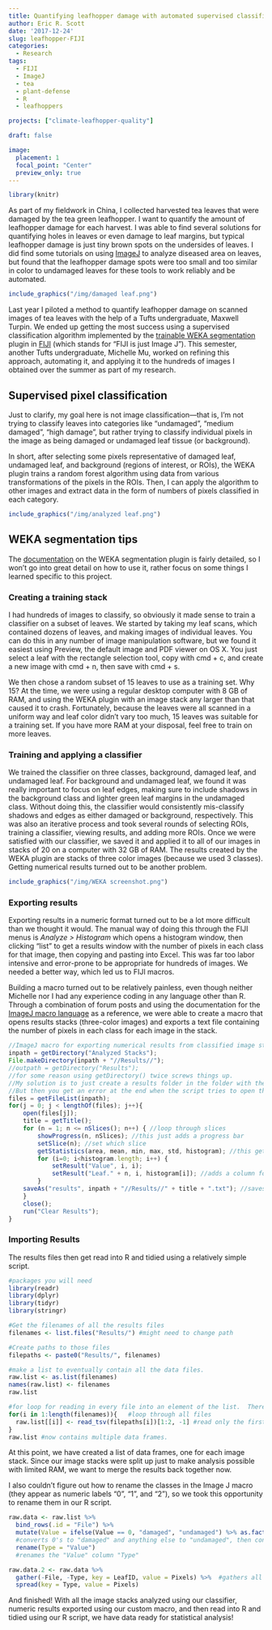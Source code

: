 ```yaml
---
title: Quantifying leafhopper damage with automated supervised classification
author: Eric R. Scott
date: '2017-12-24'
slug: leafhopper-FIJI
categories:
  - Research
tags:
  - FIJI
  - ImageJ
  - tea
  - plant-defense
  - R
  - leafhoppers

projects: ["climate-leafhopper-quality"]

draft: false

image:
  placement: 1
  focal_point: "Center"
  preview_only: true
---
```

```r
library(knitr)
```


As part of my fieldwork in China, I collected harvested tea leaves that were damaged by the tea green leafhopper. I want to quantify the amount of leafhopper damage for each harvest.  I was able to find several solutions for quantifying holes in leaves or even damage to leaf margins, but typical leafhopper damage is just tiny brown spots on the undersides of leaves. I did find some tutorials on using [ImageJ](http://imagej.net/Welcome) to analyze diseased area on leaves, but found that the leafhopper damage spots were too small and too similar in color to undamaged leaves for these tools to work reliably and be automated.

```r
include_graphics("/img/damaged leaf.png")

```

Last year I piloted a method to quantify leafhopper damage on scanned images of tea leaves with the help of a Tufts undergraduate, Maxwell Turpin.  We ended up getting the most success using a supervised classification algorithm implemented by the [trainable WEKA segmentation](https://imagej.net/Trainable_Weka_Segmentation) plugin in [FIJI](https://fiji.sc/) (which stands for "FIJI is just Image J"). This semester, another Tufts undergraduate, Michelle Mu, worked on refining this approach, automating it, and applying it to the hundreds of images I obtained over the summer as part of my research.

## Supervised pixel classification
Just to clarify, my goal here is not image classification---that is, I'm not trying to classify leaves into categories like "undamaged", "medium damaged", "high damage", but rather trying to classify individual pixels in the image as being damaged or undamaged leaf tissue (or background). 

In short, after selecting some pixels representative of damaged leaf, undamaged leaf, and background (regions of interest, or ROIs), the WEKA plugin trains a random forest algorithm using data from various transformations of the pixels in the ROIs. Then, I can apply the algorithm to other images and extract data in the form of numbers of pixels classified in each category.

```r
include_graphics("/img/analyzed leaf.png")

```


## WEKA segmentation tips
The [documentation](https://imagej.net/Trainable_Weka_Segmentation) on the WEKA segmentation plugin is fairly detailed, so I won't go into great detail on how to use it, rather focus on some things I learned specific to this project.

### Creating a training stack
I had hundreds of images to classify, so obviously it made sense to train a classifier on a subset of leaves.  We started by taking my leaf scans, which contained dozens of leaves, and making images of individual leaves.  You can do this in any number of image manipulation software, but we found it easiest using Preview, the default image and PDF viewer on OS X.  You just select a leaf with the rectangle selection tool, copy with cmd + c, and create a new image with cmd + n, then save with cmd + s.

We then chose a random subset of 15 leaves to use as a training set.  Why 15?  At the time, we were using a regular desktop computer with 8 GB of RAM, and using the WEKA plugin with an image stack any larger than that caused it to crash.  Fortunately, because the leaves were all scanned in a uniform way and leaf color didn't vary too much, 15 leaves was suitable for a training set.  If you have more RAM at your disposal, feel free to train on more leaves.

### Training and applying a classifier
We trained the classifier on three classes, background, damaged leaf, and undamaged leaf.  For background and undamaged leaf, we found it was really important to focus on leaf edges, making sure to include shadows in the background class and lighter green leaf margins in the undamaged class.  Without doing this, the classifier would consistently mis-classify shadows and edges as either damaged or background, respectively.  This was also an iterative process and took several rounds of selecting ROIs, training a classifier, viewing results, and adding more ROIs.  Once we were satisfied with our classifier, we saved it and applied it to all of our images in stacks of 20 on a computer with 32 GB of RAM.  The results 
created by the WEKA plugin are stacks of three color images (because we used 3 classes).  Getting numerical results turned out to be another problem.


```r
include_graphics("/img/WEKA screenshot.png")
```

### Exporting results
Exporting results in a numeric format turned out to be a lot more difficult than we thought it would.  The manual way of doing this through the FIJI menus is *Analyze > Histogram* which opens a histogram window, then clicking "list" to get a results window with the number of pixels in each class for that image, then copying and pasting into Excel.  This was far too labor intensive and error-prone to be appropriate for hundreds of images.  We needed a better way, which led us to FIJI macros.

Building a macro turned out to be relatively painless, even though neither Michelle nor I had any experience coding in any language other than R.  Through a combination of forum posts and using the documentation for the [ImageJ macro language](http://imagej.net/developer/macro/functions.html) as a reference, we were able to create a macro that opens results stacks (three-color images) and exports a text file containing the number of pixels in each class for each image in the stack.

```javascript
//ImageJ macro for exporting numerical results from classified image stacks
inpath = getDirectory("Analyzed Stacks");
File.makeDirectory(inpath + "//Results//");
//outpath = getDirectory("Results");
//for some reason using getDirectory() twice screws things up.
//My solution is to just create a results folder in the folder with the analyzed stacks
//But then you get an error at the end when the script tries to open that folder.
files = getFileList(inpath);
for(j = 0; j < lengthOf(files); j++){
	open(files[j]);
	title = getTitle();
	for (n = 1; n <= nSlices(); n++) { //loop through slices
        showProgress(n, nSlices); //this just adds a progress bar
        setSlice(n); //set which slice
        getStatistics(area, mean, min, max, std, histogram); //this gets the number of pixels
        for (i=0; i<histogram.length; i++) {
            setResult("Value", i, i);
            setResult("Leaf." + n, i, histogram[i]); //adds a column for each slice called "Count[slicenumber]"
        }   
    saveAs("results", inpath + "//Results//" + title + ".txt"); //saves results table as text file
    }
	close();
	run("Clear Results");
}
```

### Importing Results
The results files then get read into R and tidied using a relatively simple script.

```r
#packages you will need
library(readr)
library(dplyr)
library(tidyr)
library(stringr)

#Get the filenames of all the results files
filenames <- list.files("Results/") #might need to change path

#Create paths to those files
filepaths <- paste0("Results/", filenames)

#make a list to eventually contain all the data files.  
raw.list <- as.list(filenames)
names(raw.list) <- filenames
raw.list

#for loop for reading in every file into an element of the list.  There is probably a faster way to do this with purrr::map
for(i in 1:length(filenames)){   #loop through all files
  raw.list[[i]] <- read_tsv(filepaths[i])[1:2, -1] #read only the first two rows and NOT the first column into the list
}
raw.list #now contains multiple data frames.
```
At this point, we have created a list of data frames, one for each image stack. Since our image stacks were split up just to make analysis possible with limited RAM, we want to merge the results back together now.

I also couldn't figure out how to rename the classes in the Image J macro (they appear as numeric labels "0", "1", and "2"), so we took this opportunity to rename them in our R script.
```r
raw.data <- raw.list %>%
  bind_rows(.id = "File") %>% 
  mutate(Value = ifelse(Value == 0, "damaged", "undamaged") %>% as.factor()) %>% 
  #converts 0's to "damaged" and anything else to "undamaged", then converts Value to a factor
  rename(Type = "Value")
  #renames the "Value" column "Type"

raw.data.2 <- raw.data %>% 
  gather(-File, -Type, key = LeafID, value = Pixels) %>%  #gathers all the data into three columns
  spread(key = Type, value = Pixels)
```

And finished!  With all the image stacks analyzed using our classifier, numeric results exported using our custom macro, and then read into R and tidied using our R script, we have data ready for statistical analysis!
